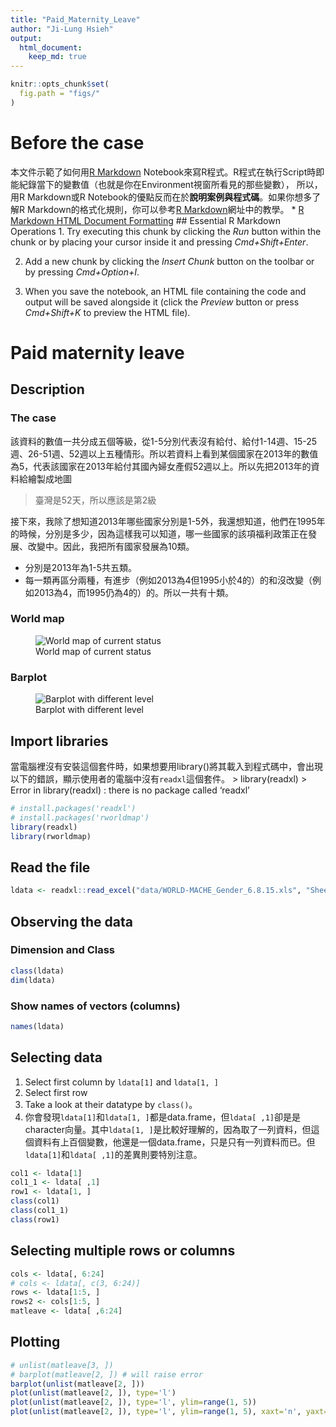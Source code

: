 ```yaml
---
title: "Paid_Maternity_Leave"
author: "Ji-Lung Hsieh"
output: 
  html_document:
    keep_md: true
---
```



```r
knitr::opts_chunk$set(
  fig.path = "figs/"
)
```


# Before the case 

本文件示範了如何用[R Markdown](http://rmarkdown.rstudio.com) Notebook來寫R程式。R程式在執行Script時即能紀錄當下的變數值（也就是你在Environment視窗所看見的那些變數）， 所以，用R Markdown或R Notebook的優點反而在於**說明案例與程式碼**。如果你想多了解R Markdown的格式化規則，你可以參考[R Markdown](http://rmarkdown.rstudio.com)網址中的教學。
* [R Markdown HTML Document Formatting](http://rmarkdown.rstudio.com/html_document_format.html)
## Essential R Markdown Operations
1. Try executing this chunk by clicking the *Run* button within the chunk or by placing your cursor inside it and pressing *Cmd+Shift+Enter*. 

2. Add a new chunk by clicking the *Insert Chunk* button on the toolbar or by pressing *Cmd+Option+I*.

3. When you save the notebook, an HTML file containing the code and output will be saved alongside it (click the *Preview* button or press *Cmd+Shift+K* to preview the HTML file).




# Paid maternity leave

## Description

### The case
該資料的數值一共分成五個等級，從1-5分別代表沒有給付、給付1-14週、15-25週、26-51週、52週以上五種情形。所以若資料上看到某個國家在2013年的數值為5，代表該國家在2013年給付其國內婦女產假52週以上。所以先把2013年的資料給繪製成地圖

> 臺灣是52天，所以應該是第2級

接下來，我除了想知道2013年哪些國家分別是1-5外，我還想知道，他們在1995年的時候，分別是多少，因為這樣我可以知道，哪一些國家的該項福利政策正在發展、改變中。因此，我把所有國家發展為10類。


 - 分別是2013年為1-5共五類。
 - 每一類再區分兩種，有進步（例如2013為4但1995小於4的）的和沒改變（例如2013為4，而1995仍為4的）的。所以一共有十類。

### World map
![World map of current status](figures/1_1.png)

### Barplot
![Barplot with different level](figures/1_2.png)



## Import libraries
當電腦裡沒有安裝這個套件時，如果想要用library()將其載入到程式碼中，會出現以下的錯誤，顯示使用者的電腦中沒有`readxl`這個套件。
> library(readxl)
>　Error in library(readxl) : there is no package called ‘readxl’



```r
# install.packages('readxl')
# install.packages('rworldmap')
library(readxl)
library(rworldmap)
```




## Read the file

```r
ldata <- readxl::read_excel("data/WORLD-MACHE_Gender_6.8.15.xls", "Sheet1", col_names=T)

```


## Observing the data {.tabset}

### Dimension and Class
```r
class(ldata)
dim(ldata)
```

### Show names of vectors (columns)
```r
names(ldata)
```

## Selecting data
1. Select first column by `ldata[1]` and `ldata[1, ]`
2. Select first row
3. Take a look at their datatype by `class()`。
4. 你會發現`ldata[1]`和`ldata[1, ]`都是data.frame，但`ldata[ ,1]`卻是是character向量。其中`ldata[1, ]`是比較好理解的，因為取了一列資料，但這個資料有上百個變數，他還是一個data.frame，只是只有一列資料而已。但`ldata[1]`和`ldata[ ,1]`的差異則要特別注意。

```r
col1 <- ldata[1]
col1_1 <- ldata[ ,1]
row1 <- ldata[1, ]
class(col1)
class(col1_1)
class(row1)
```



## Selecting multiple rows or columns

```r
cols <- ldata[, 6:24]
# cols <- ldata[, c(3, 6:24)]
rows <- ldata[1:5, ]
rows2 <- cols[1:5, ]
matleave <- ldata[ ,6:24]
```

## Plotting
```r
# unlist(matleave[3, ])
# barplot(matleave[2, ]) # will raise error
barplot(unlist(matleave[2, ]))
plot(unlist(matleave[2, ]), type='l')
plot(unlist(matleave[2, ]), type='l', ylim=range(1, 5))
plot(unlist(matleave[2, ]), type='l', ylim=range(1, 5), xaxt='n', yaxt='n')
```
